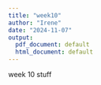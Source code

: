```yaml
---
title: "week10"
author: "Irene"
date: "2024-11-07"
output:
  pdf_document: default
  html_document: default
---
```


week 10 stuff